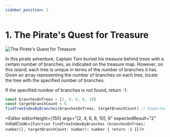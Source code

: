 ```yaml
---
sidebar_position: 1
---
```



# 1. The Pirate's Quest for Treasure

![The Pirate's Quest for Treasure](./img/1-1-1.png)

In this pirate adventure, Captain Tom buried his treasure behind trees with a certain number of branches, as indicated
on the treasure map. However, on this island, each tree is unique in terms of the number of branches it has. Given an
array representing the number of branches on each tree, locate the tree with the specified number of branches.

If the specified number of branches is not found, return -1.

```typescript
const branchesOnTrees = [2, 4, 6, 8, 10]
const targetBranchCount = 6
findTreeIndexByBranches(branchesOnTrees, targetBranchCount) // Expected Output: Index of tree with 6 branches (2)
```

<Editor
  editorHeight={150}
  args="[2, 4, 6, 8, 10], 6"
  expectedResult="2"
  initialCode={`function findTreeIndexByBranches (branchesOnTrees: number[], targetBranchCount: number): number {
  return -1
}`} />
